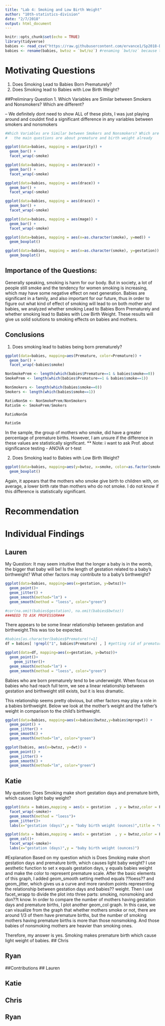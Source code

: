```yaml
---
title: "Lab 4: Smoking and Low Birth Weight"
author: "10th-statistics-division"
date: "2/7/2018"
output: html_document
---
```


```r
knitr::opts_chunk$set(echo = TRUE)
library(tidyverse)
babies <- read_csv("https://raw.githubusercontent.com/ervance1/Sp2018-Data-Science-repo/master/babies2a.dat")
babies <- rename(babies, bwtoz = `bwt/oz`) #renaming `bwt/oz` because the "/" sign requires special care
```

# Motivating Questions
1. Does Smoking Lead to Babies Born Prematurely?
2. Does Smoking lead to Babies with Low Birth Weight?

##Preliminary Question
1. Which Variables are Similar between Smokers and Nonsmokers? Which are different?

-- We definitely dont need to show ALL of these plots, I was just playing around and couldnt find a significant difference in any variables between smokers and nonsmokers

```r
#Which Variables are Similar between Smokers and Nonsmokers? Which are different?
#   the main questions are about premature and birth weight already

ggplot(data=babies, mapping = aes(parity)) +
  geom_bar() +
  facet_wrap(~smoke)

```

```r
ggplot(data=babies, mapping = aes(mrace)) +
  geom_bar() +
  facet_wrap(~smoke)

```

```r
ggplot(data=babies, mapping = aes(drace)) +
  geom_bar() +
  facet_wrap(~smoke)

```

```r
ggplot(data=babies, mapping = aes(drace)) +
  geom_bar() +
  facet_wrap(~smoke)

```

```r
ggplot(data=babies, mapping = aes(mage)) +
  geom_bar() +
  facet_wrap(~smoke)

```

```r
ggplot(data=babies, mapping = aes(x=as.character(smoke), y=med)) +
  geom_boxplot() 

```

```r
ggplot(data=babies, mapping = aes(x=as.character(smoke), y=gestation)) +
  geom_boxplot() 

```


## Importance of the Questions:

  Generally speaking, smoking is harm for our body. But in society, a lot of people still smoke and the tendency for women smoking is increasing, which may have some negative effect on next generation. Babies are significant in a family, and also important for our future, thus in order to figure out what kind of effect of smoking will lead to on both mother and babies, we analyzed whether smoking Lead to Babies Born Prematurely and whether smoking lead to Babies with Low Birth Weight. These results will give us solid solutions to smoking effects on babies and mothers. 

## Conclusions
1. Does smoking lead to babies being born prematurely?

```r
ggplot(data=babies, mapping=aes(Premature, color=Premature)) + 
  geom_bar() +
  facet_wrap(~babies$smoke)
```

```r
NonSmokePrem <- length(which(babies$Premature==1 & babies$smoke==0))
SmokePrem <- length(which(babies$Premature==1 & babies$smoke==1))

NonSmokers <- length(which(babies$smoke==0))
Smokers <- length(which(babies$smoke==1))

RatioNonSm <- NonSmokePrem/NonSmokers
RatioSm <- SmokePrem/Smokers
```
```r
RatioNonSm
```
```r
RatioSm
```
In the sample, the group of mothers who smoke, did have a greater percentage of premature births. However, I am unsure if the difference in these values are statistically significant.
** Note: i want to ask Prof. about significance testing - ANOVA or t-test


2. Does Smoking lead to Babies with Low Birth Weight?

```r
ggplot(data=babies, mapping=aes(y=bwtoz, x=smoke, color=as.factor(smoke))) +
  geom_boxplot()
```

Again, it appears that the mothers who smoke give birth to children with, on average, a lower birth rate than mothers who do not smoke. I do not know if this difference is statistically significant. 

# Recommendation


# Individual Findings

## Lauren 
My Question:
  It may seem intuitive that the longer a baby is in the womb, the bigger that baby will be! Is the length of gestation related to a baby's birthweight? What other factors may contribute to a baby's birthweight?

```r
ggplot(data=babies, mapping=aes(x=gestation, y=bwtoz))+
  geom_point()+
  geom_jitter() +
  geom_smooth(method="lm") +
  geom_smooth(method = "loess", color="green")
```
```r
#cor(na.omit(babies$gestation), na.omit(babies$bwtoz))
###NEED TO ASK PROFESSOR###
```


There appears to be some linear relationship between gestation and birthweight.This was too be expected. 

```r
#babies[as.character(babies$Premature)!=1]
df = babies[ !grepl("1", babies$Premature) , ] #getting rid of premature data

ggplot(data=df, mapping=aes(x=gestation, y=bwtoz))+
  geom_point()+
    geom_jitter()+
  geom_smooth(method="lm") +
  geom_smooth(method = "loess", color="green")
```

Babies who are born prematurely tend to be underweight. When focus on babies who had reach full term, we see a linear relationship between gestation and birthweight still exists, but it is less dramatic. 

This relationship seems pretty obvious, but other factors may play a role in a babies birthweight. Below we look at the mother's weight and the father's weight in comparison to the child's birthweight.

```r
ggplot(data=babies, mapping=aes(x=babies$bwtoz,y=babies$mpregwt)) + 
  geom_point() + 
  geom_jitter() +
  geom_smooth() + 
  geom_smooth(method="lm", color="green")
```

```r
ggplot(babies, aes(x=bwtoz, y=dwt)) +
  geom_point() + 
  geom_jitter() +
  geom_smooth() + 
  geom_smooth(method="lm", color="green")

```



## Katie
My question:
 Does Smoking make short gestation days and premature birth, which causes light baby weight?
```r
ggplot(data = babies,mapping = aes(x = gestation  , y = bwtoz,color = Premature ))+
  facet_wrap(~smoke)+
  geom_smooth(method = "loess")+
  geom_jitter()+
  labs(x="gestation (days)",y = "baby birth weight (ounces)",title = "Gestation days and premature birth compares babies weight,\n whether mothers smoke")
```
```r
ggplot(data = babies,mapping = aes(x = gestation  , y = bwtoz,color = Premature))+
  geom_col()+
  facet_wrap(~smoke)+
  labs(x="gestation (days)",y = "baby birth weight (ounces)")
```
#Explanation
Based on my question which is Does Smoking make short gestation days and premature birth, which causes light baby weight? I use aesthetic function to set x equals gestation days, y equals babies weight and make the color to represent premature scale. After the basic elements of this graph, I added geom_smooth setting method equals ??loess?? and geom_jitter, which gives us a curve and more random points representing the relationship between gestation days and babies?? weight. Then I use facet_wrapp to divide the plot into three parts: smoking, nonsmoking and don??t know. In order to compare the number of mothers having gestation days and premature births, I plot another geom_col graph. In this case, we can visualize from the graph that whether mothers smoke or not, there are around 1/3 of them have premature births, but the number of smoking mothers having premature births is more than those nonsmoking. And those babies of nonsmoking mothers are heavier than smoking ones. 

Therefore, my answer is yes. Smoking makes premature birth which cause light weight of babies. 
## Chris

## Ryan

##Contributions
## Lauren 

## Katie

## Chris

## Ryan